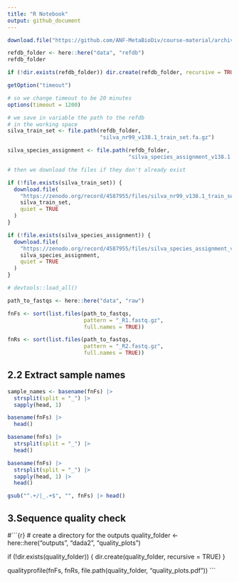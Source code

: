 ```yaml
---
title: "R Notebook"
output: github_document
---
```


```r
download.file("https://github.com/ANF-MetaBioDiv/course-material/archive/refs/heads/main.zip", destfile = "main.zip")
```

```r
refdb_folder <- here::here("data", "refdb")
refdb_folder
```

```r
if (!dir.exists(refdb_folder)) dir.create(refdb_folder, recursive = TRUE)
```

```r
getOption("timeout")
```
```r
# so we change timeout to be 20 minutes
options(timeout = 1200)

# we save in variable the path to the refdb
# in the working space
silva_train_set <- file.path(refdb_folder,
                             "silva_nr99_v138.1_train_set.fa.gz")

silva_species_assignment <- file.path(refdb_folder,
                                      "silva_species_assignment_v138.1.fa.gz")

# then we download the files if they don't already exist

if (!file.exists(silva_train_set)) {
  download.file(
    "https://zenodo.org/record/4587955/files/silva_nr99_v138.1_train_set.fa.gz",
    silva_train_set,
    quiet = TRUE
  )
}

if (!file.exists(silva_species_assignment)) {
  download.file(
    "https://zenodo.org/record/4587955/files/silva_species_assignment_v138.1.fa.gz",
    silva_species_assignment,
    quiet = TRUE
  )
}
```

```r
# devtools::load_all()
```

```r
path_to_fastqs <- here::here("data", "raw")
```

```r
fnFs <- sort(list.files(path_to_fastqs,
                        pattern = "_R1.fastq.gz",
                        full.names = TRUE))
```

```r
fnRs <- sort(list.files(path_to_fastqs,
                        pattern = "_R2.fastq.gz",
                        full.names = TRUE))
```
## 2.2 Extract sample names
```r
sample_names <- basename(fnFs) |>
  strsplit(split = "_") |>
  sapply(head, 1)
```

```r
basename(fnFs) |>
  head()
```

```r
basename(fnFs) |>
  strsplit(split = "_") |>
  head()
```

```r
basename(fnFs) |>
  strsplit(split = "_") |>
  sapply(head, 1) |>
  head()
```

```r
gsub("^.+/|_.+$", "", fnFs) |> head()
```

## 3.Sequence quality check
#```{r}
# create a directory for the outputs
quality_folder <- here::here("outputs",
                             "dada2",
                             "quality_plots")

if (!dir.exists(quality_folder)) {
  dir.create(quality_folder, recursive = TRUE)
}

qualityprofile(fnFs,
               fnRs,
               file.path(quality_folder, "quality_plots.pdf"))
```

